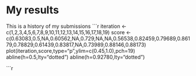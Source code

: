 My results
========================================================

This is a history of my submissions
```r
iteration <- c(1,2,3,4,5,6,7,8,9,10,11,12,13,14,15,16,17,18,19)
score <- c(0.63083,0.5,NA,0.60562,NA,0.729,NA,NA,0.56538,0.82459,0.79689,0.86179,0.78829,0.61439,0.83817,NA,0.73989,0.88146,0.88173)
plot(iteration,score,type="p",ylim=c(0.45,1.0),pch=19)
abline(h=0.5,lty="dotted")
abline(h=0.92780,lty="dotted")

```r
